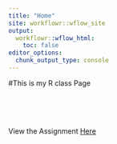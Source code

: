 ```yaml
---
title: "Home"
site: workflowr::wflow_site
output:
  workflowr::wflow_html:
    toc: false
editor_options:
  chunk_output_type: console
---
```

#This is my R class Page

<Br><Br><Br>

View the Assignment <a href="https://maltehermes.github.io/Rclass_Assignment/AssignmentMH.html" title="AssignmentMH">Here</a>
   
   
